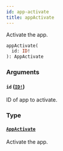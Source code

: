 ```yaml
---
id: app-activate
title: appActivate
---
```


Activate the app.

```graphql
appActivate(
  id: ID!
): AppActivate

```

### Arguments

#### `id` ([`ID!`](/docs/developer/api-reference/scalars/id))

ID of app to activate.

### Type

#### [`AppActivate`](/docs/developer/api-reference/objects/app-activate)

Activate the app.
